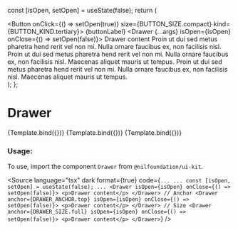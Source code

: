 
<Meta title="Overlay/Drawer" component={Drawer} />

  const [isOpen, setOpen] = useState(false);
  return (
    <div>
      <Button onClick={() => setOpen(true)} size={BUTTON_SIZE.compact} kind={BUTTON_KIND.tertiary}>
        {buttonLabel}
      </Button>
      <Drawer {...args} isOpen={isOpen} onClose={() => setOpen(false)}>
        <HeadingSmall margin={0}>Drawer content</HeadingSmall>
        <ParagraphSmall>
          Proin ut dui sed metus pharetra hend rerit vel non mi. Nulla ornare faucibus ex, non facilisis nisl. Proin ut
          dui sed metus pharetra hend rerit vel non mi. Nulla ornare faucibus ex, non facilisis nisl. Maecenas aliquet
          mauris ut tempus. Proin ut dui sed metus pharetra hend rerit vel non mi. Nulla ornare faucibus ex, non
          facilisis nisl. Maecenas aliquet mauris ut tempus.
        </ParagraphSmall>
      </Drawer>
    </div>
  );
};

# Drawer

<Canvas isColumn>
  <Story name="Base" args={{ anchor: ANCHOR.left, buttonLabel: "Open Drawer" }}>
    {Template.bind({})}
  </Story>
  <Story name="Anchor" args={{ anchor: ANCHOR.top, buttonLabel: "Open Anchor Top" }}>
    {Template.bind({})}
  </Story>
  <Story name="Full Size" args={{ size: SIZE.full, buttonLabel: "Open Full Drawer" }}>
    {Template.bind({})}
  </Story>
</Canvas>

<ArgsTable of={Drawer} />

### Usage:

To use, import the component `Drawer` from `@nilfoundation/ui-kit`.

<Source
  language="tsx"
  dark
  format={true}
  code={`
        ...
        ...
        const [isOpen, setOpen] = useState(false);
        ...
        <Drawer isOpen={isOpen} onClose={() => setOpen(false)}>
            <p>Drawer content</p>
        </Drawer>
        // Anchor
        <Drawer anchor={DRAWER_ANCHOR.top} isOpen={isOpen} onClose={() => setOpen(false)}>
            <p>Drawer content</p>
        </Drawer>
        // Size
        <Drawer anchor={DRAWER_SIZE.full} isOpen={isOpen} onClose={() => setOpen(false)}>
            <p>Drawer content</p>
        </Drawer>
    `}
/>
